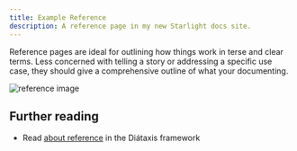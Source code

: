 ```yaml
---
title: Example Reference
description: A reference page in my new Starlight docs site.
---
```



Reference pages are ideal for outlining how things work in terse and clear terms.
Less concerned with telling a story or addressing a specific use case, they should give a comprehensive outline of what your documenting.

<Image src={referenceSvgImage} alt="reference image" width={200} />

## Further reading

- Read [about reference](https://diataxis.fr/reference/) in the Diátaxis framework
